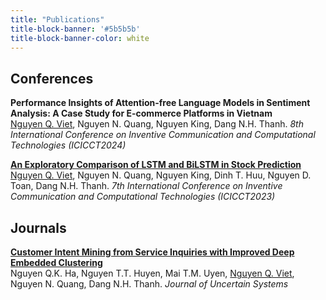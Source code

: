 ```yaml
---
title: "Publications"
title-block-banner: '#5b5b5b'
title-block-banner-color: white
---
```


## Conferences

**Performance Insights of Attention-free Language Models in Sentiment Analysis: A Case Study for E-commerce Platforms in Vietnam**
<br><u>Nguyen Q. Viet</u>, Nguyen N. Quang, Nguyen King, Dang N.H. Thanh. 
*8th International Conference on Inventive Communication and Computational Technologies (ICICCT2024)*

**[An Exploratory Comparison of LSTM and BiLSTM in Stock Prediction](https://link.springer.com/chapter/10.1007/978-981-99-5166-6_35)**
<br><u>Nguyen Q. Viet</u>, Nguyen N. Quang, Nguyen King, Dinh T. Huu, Nguyen D. Toan, Dang N.H. Thanh.
*7th International Conference on Inventive Communication and Computational Technologies (ICICCT2023)* 

## Journals

**[Customer Intent Mining from Service Inquiries with Improved Deep Embedded Clustering](https://www.worldscientific.com/doi/10.1142/S175289092440004X)**
<br>Nguyen Q.K. Ha, Nguyen T.T. Huyen, Mai T.M. Uyen, <u>Nguyen Q. Viet</u>, Nguyen N. Quang, Dang N.H. Thanh.
*Journal of Uncertain Systems*